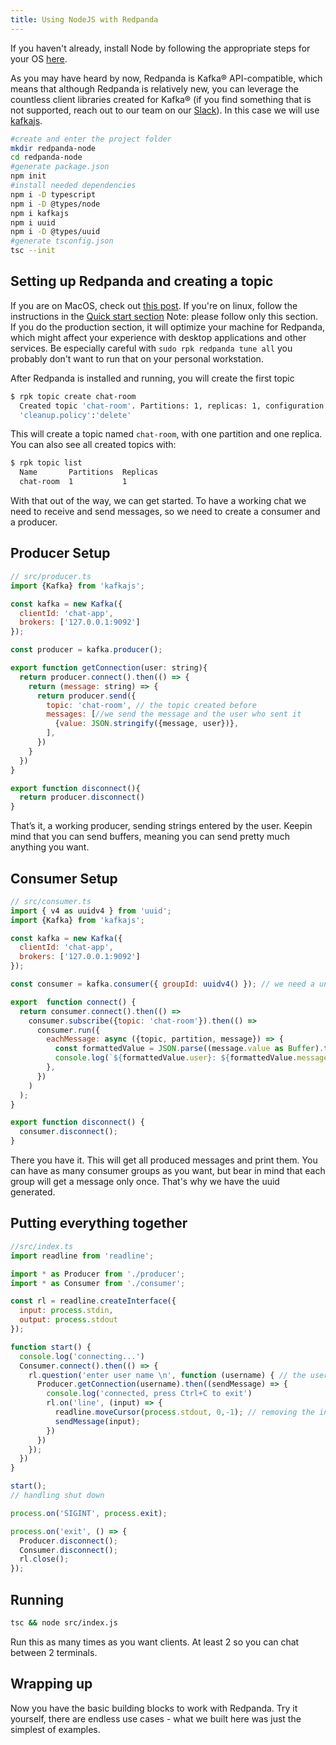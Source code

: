 ```yaml
---
title: Using NodeJS with Redpanda
---
```


If you haven't already, install Node by following the appropriate steps for
your OS [here](https://nodejs.org/en/download/package-manager/).

As you may have heard by now, Redpanda is Kafka® API-compatible, which means
that although Redpanda is relatively new, you can leverage the countless client
libraries created for Kafka® (if you find something that is not supported,
reach out to our team on our <a href="https://redpanda.com/slack">Slack</a>).
In this case we will use [kafkajs](https://kafka.js.org/).

```bash
#create and enter the project folder
mkdir redpanda-node
cd redpanda-node
#generate package.json
npm init
#install needed dependencies
npm i -D typescript
npm i -D @types/node
npm i kafkajs
npm i uuid
npm i -D @types/uuid
#generate tsconfig.json
tsc --init
```

## Setting up Redpanda and creating a topic

If you are on MacOS, check out [this post](../../quickstart/quick-start-macos).
If you're on linux, follow the instructions in the
[Quick start section](../../quickstart/quick-start-linux)
Note: please follow only this section. If you do the production section, it
will optimize your machine for Redpanda, which might affect your experience
with desktop applications and other services. Be especially careful with
`sudo rpk redpanda tune all` you probably don't want to run that on your personal
workstation.


After Redpanda is installed and running, you will create the first topic
```bash
$ rpk topic create chat-room
  Created topic 'chat-room'. Partitions: 1, replicas: 1, configuration:
  'cleanup.policy':'delete'
```
This will create a topic named `chat-room`, with one partition and one replica.
You can also see all created topics with:
```bash
$ rpk topic list
  Name       Partitions  Replicas  
  chat-room  1           1
```

With that out of the way, we can get started. To have a working chat we need to
receive and send messages, so we need to create a consumer and a producer.

## Producer Setup

```javascript
// src/producer.ts
import {Kafka} from 'kafkajs';

const kafka = new Kafka({
  clientId: 'chat-app',
  brokers: ['127.0.0.1:9092']
});

const producer = kafka.producer();

export function getConnection(user: string){
  return producer.connect().then(() => {
    return (message: string) => {
      return producer.send({
        topic: 'chat-room', // the topic created before
        messages: [//we send the message and the user who sent it
          {value: JSON.stringify({message, user})},
        ],
      })
    }
  })
}

export function disconnect(){
  return producer.disconnect()
}
```
That’s it, a working producer, sending strings entered by the user. Keepin mind
that you can send buffers, meaning you can send pretty much anything you want.

## Consumer Setup

```javascript
// src/consumer.ts
import { v4 as uuidv4 } from 'uuid';
import {Kafka} from 'kafkajs';

const kafka = new Kafka({
  clientId: 'chat-app',
  brokers: ['127.0.0.1:9092']
});

const consumer = kafka.consumer({ groupId: uuidv4() }); // we need a unique groupId I'll explain down

export  function connect() {
  return consumer.connect().then(() =>
    consumer.subscribe({topic: 'chat-room'}).then(() =>
      consumer.run({
        eachMessage: async ({topic, partition, message}) => {
          const formattedValue = JSON.parse((message.value as Buffer).toString()); // everything comes as a buffer
          console.log(`${formattedValue.user}: ${formattedValue.message}`)// print the message
        },
      })
    )
  );
}

export function disconnect() {
  consumer.disconnect();
}
```
There you have it. This will get all produced messages and print them. You can
have as many consumer groups as you want, but bear in mind that each group will
get a message only once. That's why we have the uuid generated.

## Putting everything together

```javascript
//src/index.ts
import readline from 'readline';

import * as Producer from './producer';
import * as Consumer from './consumer';

const rl = readline.createInterface({
  input: process.stdin,
  output: process.stdout
});

function start() {
  console.log('connecting...')
  Consumer.connect().then(() => {
    rl.question('enter user name \n', function (username) { // the username to print it along with the messages
      Producer.getConnection(username).then((sendMessage) => {
        console.log('connected, press Ctrl+C to exit')
        rl.on('line', (input) => {
          readline.moveCursor(process.stdout, 0,-1); // removing the input so you don't get duplicated items in terminal
          sendMessage(input);
        })
      })
    });
  })
}

start();
// handling shut down

process.on('SIGINT', process.exit);

process.on('exit', () => {
  Producer.disconnect();
  Consumer.disconnect();
  rl.close();
});
``` 

## Running

```bash
tsc && node src/index.js
```
Run this as many times as you want clients. At least 2 so you can chat between
2 terminals.

## Wrapping up

Now you have the basic building blocks to work with Redpanda. Try it yourself,
there are endless use cases - what we built here was just the simplest of
examples.
